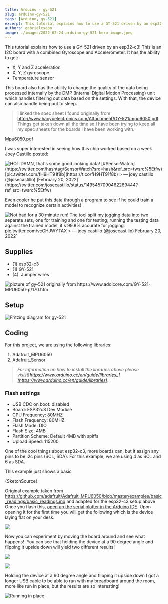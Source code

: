 ```yaml
---
title: Arduino - gy-521
slug: arduino-gy-521
tags: [Arduino, gy-521]
excerpt: This tutorial explains how to use a GY-521 driven by an esp32-c3! This is an I2C board with a combined Gyroscope and Accelerometer.
authors: gabrielcsapo
image: ./images/2022-02-24-arduino-gy-521-hero-image.jpeg
---
```



This tutorial explains how to use a GY-521 driven by an esp32-c3! This is an I2C board with a combined Gyroscope and Accelerometer. It has the ability to get:

- X, Y and Z acceleration
- X, Y, Z gyroscope
- Temperature sensor

<!-- truncate -->

This board also has the ability to change the quality of the data being processed internally by the DMP (Internal Digital Motion Processing) unit which handles filtering out data based on the settings. With that, the device can also handle being put to sleep.

> I linked the spec sheet I found originally from <http://www.haoyuelectronics.com/Attachment/GY-521/mpu6050.pdf>. Things get taken down all the time so I have been trying to keep all my spec sheets for the boards I have been working with.

[Mpu6050.pdf](../files/spec-sheets/breakout-boards/mpu6050.pdf)

I was super interested in seeing how this chip worked based on a week Joey Castillo posted:

![`HOT DAMN, that's some good looking data! [#SensorWatch](https://twitter.com/hashtag/SensorWatch?src=hash&ref_src=twsrc%5Etfw)[pic.twitter.com/fH9HT91f8b](https://t.co/fH9HT91f8b) > — joey castillo (@josecastillo) [February 20, 2022](https://twitter.com/josecastillo/status/1495457090462269444?ref_src=twsrc%5Etfw)`](./images/tweet-fH9HT91f8b.png)

Even cooler he put this data through a program to see if he could train a model to recognize certain activities!

![Not bad for a 30 minute run! The tool split my jogging data into two separate sets, one for training and one for testing; running the testing data against the trained model, it's 99.8% accurate for jogging. [pic.twitter.com/vcCHJWYTAX](https://t.co/vcCHJWYTAX) > — joey castillo (@josecastillo) [February 20, 2022](https://twitter.com/josecastillo/status/1495543584140976130?ref_src=twsrc%5Etfw)`](./images/tweet-vcCHJWYTAX.png)

## Supplies

- (1) esp32-c3
- (1) GY-521
- (4)  Jumper wires

![picture of gy-521 originally from <https://www.addicore.com/GY-521-MPU6050-p/170.htm>](./images/gy-521.jpg)

## Setup

![Fritzing diagram for gy-521](./images/arduino-gy-521_bb.png)

## Coding

For this project, we are using the following libraries:

1. Adafruit_MPU6050
2. Adafruit_Sensor

> _For information on how to install the libraries above please visist_[_https://www.arduino.cc/en/guide/libraries_](https://www.arduino.cc/en/guide/libraries)_._

### Flash settings

- USB CDC on boot: disabled
- Board: ESP32c3 Dev Module
- CPU Frequency: 80MHZ
- Flash Frequency: 80MHZ
- Flash Mode: DIO
- Flash Size: 4MB
- Partition Scheme: Default 4MB with spiffs
- Upload Speed: 115200

One of the cool things about esp32-c3, more boards can, but it assign any pins to be i2c pins (SCL, SDA). For this example, we are using 4 as SCL and 6 as SDA.

This example just shows a basic

<CodeBlock language="cpp" showLineNumbers={true}>
  {SketchSource}
</CodeBlock>

Original example taken from <https://github.com/adafruit/Adafruit_MPU6050/blob/master/examples/basic_readings/basic_readings.ino> and adapted for the esp32-c3 setup above
Once you flash this, [open up the serial plotter in the Arduino IDE](https://docs.arduino.cc/software/ide-v2/tutorials/ide-v2-serial-plotter). Upon opening it for the first time you will get the following which is the device laying flat on your desk.

![](./images/serial-plotter-flat.png)

Now you can experiment by moving the board around and see what happens!  You can see that holding the device at a 90 degree angle and flipping it upside down will yield two different results!

![](./images/serial-plotter-90-degrees.png)

![](./images/serial-plotter-180-degrees.png)

Holding the device at a 90 degree angle and flipping it upside down
I got a longer USB cable to be able to run with my breadboard around the room, more like run in place, but the results are so interesting!

![Running in place](./images/serial-plotter-moving-around.png)

